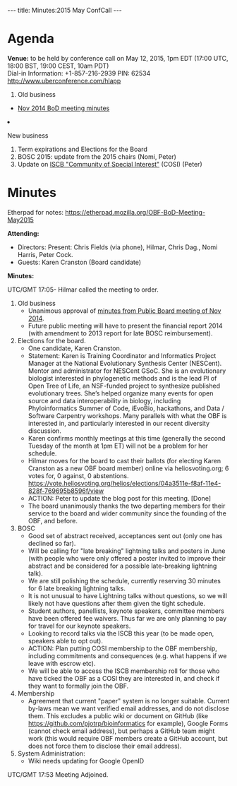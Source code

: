 ---
title: Minutes:2015 May ConfCall
---

= Agenda =

'''Venue:''' to be held by conference call on May 12, 2015, 1pm EDT (17:00 UTC, 18:00 BST, 19:00 CEST, 10am PDT) <br/>
Dial-in Information: +1-857-216-2939 PIN: 62534 http://www.uberconference.com/hlapp

<ol>
<li> Old business </li>
 <ul>
  <li> [[Minutes:2014_Nov_ConfCall| Nov 2014 BoD meeting minutes]]</li>
 </ul>  
<li>New business</li>
<ol style="list-style-type:lower-roman">
  <li> Term expirations and Elections for the Board</li>
  <li> BOSC 2015: update from the 2015 chairs (Nomi, Peter)</li>
  <li> Update on [http://www.iscb.org/iscb-affiliates-cosis ISCB "Community of Special Interest"] (COSI)  (Peter) </li>
</ol>
</ol>

= Minutes =

Etherpad for notes: https://etherpad.mozilla.org/OBF-BoD-Meeting-May2015

'''Attending:'''
* Directors: Present: Chris Fields (via phone), Hilmar, Chris Dag., Nomi Harris, Peter Cock.
* Guests: Karen Cranston (Board candidate)

'''Minutes:'''

UTC/GMT 17:05- Hilmar called the meeting to order.

# Old business
#* Unanimous approval of [[Minutes:2014_Nov_ConfCall|minutes from Public Board meeting of Nov 2014]].
#* Future public meeting will have to present the financial report 2014 (with amendment to 2013 report for late BOSC reimbursement).
# Elections for the board.
#* One candidate, Karen Cranston.
#* Statement:  Karen is Training Coordinator and Informatics Project Manager at the National Evolutionary Synthesis Center (NESCent). Mentor and administrator for NESCent GSoC. She is an evolutionary biologist interested in phylogenetic methods and is the lead PI of Open Tree of Life,  an NSF-funded project to synthesize published evolutionary trees. She’s helped organize many events for open source and data interoperability  in biology, including Phyloinformatics Summer of Code, iEvoBio, hackathons, and Data / Software Carpentry workshops. Many parallels with what the OBF is interested in, and particularly interested in our recent diversity discussion.
#* Karen confirms monthly meetings at this time (generally the second Tuesday of the month at 1pm ET) will not be a problem for her schedule.
#* Hilmar moves for the board to cast their ballots (for electing Karen Cranston as a new OBF board member) online via heliosvoting.org; 6 votes for, 0 against, 0 abstentions. https://vote.heliosvoting.org/helios/elections/04a3511e-f8af-11e4-828f-769695b8596f/view
#* ACTION: Peter to update the blog post for this meeting. [Done]
#* The board unanimously thanks the two departing members for their service to the board and wider community since the founding of the OBF, and before.
# BOSC
#* Good set of abstract received, acceptances sent out (only one has declined so far).
#* Will be calling for "late breaking" lightning talks and posters in June (with people who were only offered a poster invited to improve their abstract and be considered for a possible late-breaking lightning talk).
#* We are still polishing the schedule, currently reserving 30 minutes for 6 late breaking lightning talks.
#* It is not unusual to have Lightning talks without questions, so we will likely not have questions after them given the tight schedule.
#* Student authors, panellists, keynote speakers, committee members have been offered fee waivers. Thus far we are only planning to pay for travel for our keynote speakers.
#* Looking to record talks via the ISCB this year (to be made open, speakers able to opt out).
#* ACTION: Plan putting COSI membership to the OBF membership, including commitments and consequences (e.g. what happens if we leave with escrow etc).
#* We will be able to access the ISCB membership roll for those who have ticked the OBF as a COSI they are interested in, and check if they want to formally join the OBF.
# Membership
#* Agreement that current "paper" system is no longer suitable. Current by-laws mean we want verified email addresses, and do not disclose them. This excludes a public wiki or document on GitHub (like  https://github.com/pjotrp/bioinformatics for example), Google Forms (cannot check email address), but perhaps a GitHub team might work (this would require OBF members create a GitHub account, but does not force them to disclose their email address).
# System Administration:
#* Wiki needs updating for Google OpenID

UTC/GMT 17:53 Meeting Adjoined.
